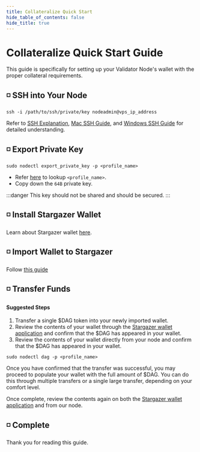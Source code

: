 ```yaml
---
title: Collateralize Quick Start
hide_table_of_contents: false
hide_title: true
---
```


# Collateralize Quick Start Guide

This guide is specifically for setting up your Validator Node's wallet with the proper collateral requirements.

## ◽ SSH into Your Node
```
ssh -i /path/to/ssh/private/key nodeadmin@vps_ip_address
```
Refer to [SSH Explanation](/validate/validator/ssh-keys), [Mac SSH Guide](/validate/resources/accessMac), and [Windows SSH Guide](/validate/resources/accessWin)
for detailed understanding.

## ◽ Export Private Key
```
sudo nodectl export_private_key -p <profile_name>
```

- Refer [here](/validate/quick-start/prerequisites#-profile-table) to lookup `<profile_name>`. 
- Copy down the `64B` private key.

:::danger 
This key should not be shared and should be secured.
:::

## ◽ Install Stargazer Wallet
Learn about Stargazer wallet [here](/learn/tools-resources/wallets).

## ◽ Import Wallet to Stargazer
Follow [this guide](https://intercom.help/constellation-network/en/articles/5677935-how-do-i-import-an-existing-wallet-using-a-private-key-json-file)

## ◽ Transfer Funds

#### Suggested Steps
1. Transfer a single $DAG token into your newly imported wallet.
1. Review the contents of your wallet through the [Stargazer wallet application](/learn/tools-resources/wallets) and confirm that the $DAG has appeared in your wallet.
1. Review the contents of your wallet directly from your node and confirm that the $DAG has appeared in your wallet.
```
sudo nodectl dag -p <profile_name>
```

Once you have confirmed that the transfer was successful, you may proceed to populate your wallet with the full amount of $DAG. You can do this through multiple transfers or a single large transfer, depending on your comfort level.

Once complete, review the contents again on both the [Stargazer wallet application](/learn/tools-resources/wallets) and from our node.

## ◽ Complete

Thank you for reading this guide.